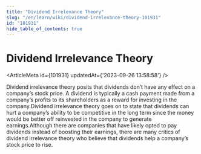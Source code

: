 ```yaml
---
title: "Dividend Irrelevance Theory"
slug: "/en/learn/wiki/dividend-irrelevance-theory-101931"
id: "101931"
hide_table_of_contents: true
---
```



# Dividend Irrelevance Theory

<ArticleMeta id={101931} updatedAt={'2023-09-26 13:58:58'} />
<div className='border-solid border-b border-t-0 my-4 border-[var(--ifm-color-gray-300)]' />

Dividend irrelevance theory posits that dividends don’t have any effect on a company’s stock price. A dividend is typically a cash payment made from a company’s profits to its shareholders as a reward for investing in the company.Dividend irrelevance theory goes on to state that dividends can hurt a company’s ability to be competitive in the long term since the money would be better off reinvested in the company to generate earnings.Although there are companies that have likely opted to pay dividends instead of boosting their earnings, there are many critics of dividend irrelevance theory who believe that dividends help a company’s stock price to rise.
